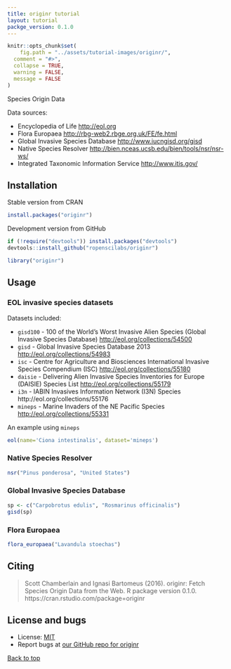 ```yaml
---
title: originr tutorial
layout: tutorial
packge_version: 0.1.0
---
```


```r
knitr::opts_chunk$set(
	fig.path = "../assets/tutorial-images/originr/",
  comment = "#>",
  collapse = TRUE,
  warning = FALSE,
  message = FALSE
)
```

Species Origin Data

Data sources:

* Encyclopedia of Life [http://eol.org](http://eol.org)
* Flora Europaea [http://rbg-web2.rbge.org.uk/FE/fe.html](http://rbg-web2.rbge.org.uk/FE/fe.html)
* Global Invasive Species Database [http://www.iucngisd.org/gisd](http://www.iucngisd.org/gisd)
* Native Species Resolver [http://bien.nceas.ucsb.edu/bien/tools/nsr/nsr-ws/](http://bien.nceas.ucsb.edu/bien/tools/nsr/nsr-ws/)
* Integrated Taxonomic Information Service [http://www.itis.gov/](http://www.itis.gov/)


<section id="installation">

## Installation

Stable version from CRAN

```r
install.packages("originr")
```

Development version from GitHub

```r
if (!require("devtools")) install.packages("devtools")
devtools::install_github("ropenscilabs/originr")
```

```r
library("originr")
```

<section id="usage">

## Usage

### EOL invasive species datasets

Datasets included:

* `gisd100` - 100 of the World's Worst Invasive Alien Species
(Global Invasive Species Database) [http://eol.org/collections/54500](http://eol.org/collections/54500)
* `gisd` - Global Invasive Species Database 2013 [http://eol.org/collections/54983](http://eol.org/collections/54983)
* `isc` - Centre for Agriculture and Biosciences International Invasive Species
Compendium (ISC) [http://eol.org/collections/55180](http://eol.org/collections/55180)
* `daisie` - Delivering Alien Invasive Species Inventories for Europe (DAISIE) Species
List [http://eol.org/collections/55179](http://eol.org/collections/55179)
* `i3n` - IABIN Invasives Information Network (I3N) Species
http://eol.org/collections/55176
* `mineps` - Marine Invaders of the NE Pacific Species [http://eol.org/collections/55331](http://eol.org/collections/55331)

An example using `mineps`

```r
eol(name='Ciona intestinalis', dataset='mineps')
```

### Native Species Resolver

```r
nsr("Pinus ponderosa", "United States")
```

### Global Invasive Species Database

```r
sp <- c("Carpobrotus edulis", "Rosmarinus officinalis")
gisd(sp)
```

### Flora Europaea

```r
flora_europaea("Lavandula stoechas")
```


<section id="citing">

## Citing

> Scott Chamberlain and Ignasi Bartomeus (2016). originr: Fetch Species
  Origin Data from the Web. R package version 0.1.0. https://cran.rstudio.com/package=originr


<section id="license_bugs">

## License and bugs

* License: [MIT](http://opensource.org/licenses/MIT)
* Report bugs at [our GitHub repo for originr](https://github.com/ropenscilabs/originr/issues?state=open)


[Back to top](#top)

